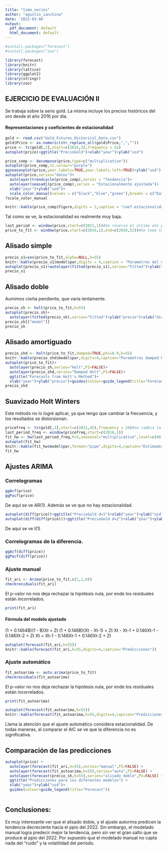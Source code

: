 ```yaml
---
title: "time_series"
author: "agustin_ianchina"
date: '2022-03-06'
output:
  pdf_document: default
  html_document: default
---
```


```r
#install.packages("forecast")
#install.packages("zoo")
```

```r
library(forecast)
library(knitr)
library(lattice)
library(ggplot2)
library(stringr)
library(zoo)
```


## EJERCICIO DE EVALUACIÓN II
Se trabaja sobre la serio gold. La misma incluye los precios históricos del oro desde el año 2016 por día.

#### Representaciones y coeficientes de estacionalidad
```r
gold <- read.csv("Gold_Futures_Historical_Data.csv")
gold$Price <- as.numeric(str_replace_all(gold$Price,",",""))
price <- ts(gold[,2],start=c(2016,3),frequency = 52)
autoplot(price)+ggtitle("PrecioGold")+xlab("year")+ylab("usd")
```
```r
price_comp <- decompose(price,type=c("multiplicative"))
autoplot(price_comp,ts.colour="purple")
ggseasonplot(price,year.labels=TRUE,year.labels.left=TRUE)+ylab("usd")
autoplot(price,series="datos")+
  autolayer(trendcycle(price_comp),series = "Tendencia")+
  autolayer(seasadj(price_comp),series = "Estacionalmente ajustada")+
  xlab("year")+ylab("usd")+
  scale_color_manual(values = c("black","blue","green"),breaks = c("Datos","Esatacionalmete ajustada","Tendencia"))
?scale_color_manual
```
```r
knitr::kable(price_comp$figure,digits = 2,caption = "coef.estacionalidad")
```
Tal como se ve, la estacionalidad es realmente muy baja.




```r
last_period <- window(price,start=c(2021,1))#Se reserva el último año para compara las predicciones
price_to_fit <- window(price,start=c(2016,1),end=c(2020,52))#Se toma todos los valores sin los reservados para ajustar las series.
```

## Alisado simple

```r
precio_s1=ses(price_to_fit,alpha=NULL,h=55)
knitr::kable(precio_s1$model$par,digits = 4,caption = "Parametros del modelo")
autoplot(precio_s1)+autolayer(fitted(precio_s1),series="Fitted")+ylab("usd")+xlab("year")
precio_s1
```
## Alisado doble
Aumimos cierta pendiente, que varía lentamente.

```r
precio_sh <- holt(price_to_fit,h=55)
autoplot(precio_sh)+
  autolayer(fitted(precio_sh),series="Fitted")+ylab("precio")+xlab("dia")
precio_sh[["model"]]
precio_sh
```
## Alisado amortiguado
```r
precio_shd <- holt(price_to_fit,damped=TRUE,phi=0.9,h=55)
knitr::kable(precio_shd$model$par,digits=4,caption="Parametros damped holt")
autoplot(price_to_fit)+
  autolayer(precio_sh,series="Holt",PI=FALSE)+
  autolayer(precio_shd,series="Damped Holt",PI=FALSE)+
  ggtitle("Forecasts from Holt's Method")+
  xlab("year")+ylab("precio")+guides(colour=guide_legend(title="Forecast"))
precio_shd
```
## Suavizado Holt Winters
Este método no lo logré aplicar, ya que tengo que cambiar la frecuencia, y los resultados se distorsionan.
```r
pricefreq <- ts(gold[,2],start=c(2021,45),frequency = 24)#se cambia la frecuencia para sortear el error "frequency too high"
last_period_freq <- window(pricefreq,start=c(2016,1))
fit_hw <- hw(last_period_freq,h=5,seasonal="multiplicative",level=c(80,95))
autoplot(fit_hw)
knitr::kable(fit_hw$model$par,format="pipe",digits=4,caption="Estimadores de los parametros")
fit_hw
```
## Ajustes ARIMA
### Correlogramas
```r
ggAcf(price)
ggPacf(price)
```
De aquí se ve AR(1).
Además se ve que no hay estacionalidad.

```r
autoplot(diff(price))+ggtitle("PrecioGold d=1")+xlab("year")+ylab("usd")
autoplot(diff(diff(price)))+ggtitle("PrecioGold d=2")+xlab("year")+ylab("usd")
```
De aquí se ve I(1)


### Correlogramas de la diferencia.
```r
ggAcf(diff(price))
ggPacf(diff(price))
```
### Ajuste manual
```r
fit_ari <- Arima(price_to_fit,c(1,1,0))
checkresiduals(fit_ari)
```
El p-valor no nos deja rechazar la hipótesis nula, por ende los residuales están incorrelados.
```r
print(fit_ari)
```

#### Fórmula del modelo ajustado
(1 + 0.1464B)(1 - B)Xt = Zt
(1 + 0.146B)(Xt - Xt-1) = Zt
Xt - Xt-1 + 0.146Xt-1 - 0.146Xt-2 = Zt
Xt = Xt-1 - 0.146Xt-1 + 0.146Xt-2 + Zt

```r
autoplot(forecast(fit_ari,h=55))
knitr::kable(forecast(fit_ari,h=55,digits=4,caption="Predicciones"))
```

### Ajuste automático
```r
fit_autoarima <- auto.arima(price_to_fit)
checkresiduals(fit_autoarima)
```
El p-valor no nos deja rechazar la hipótesis nula, por ende los residuales están incorrelados.
```r
print(fit_autoarima)
```

```r
autoplot(forecast(fit_autoarima,h=55))
knitr::kable(forecast(fit_autoarima,h=55,digits=4,caption="Predicciones"))
```
Llama la atención que el ajuste automático considera estacionalidad. De todas maneras, al comparar el AIC se ve que la diferencia no es significativa.


## Comparación de las predicciones
```r
autoplot(price) + 
  autolayer(forecast(fit_ari,h=55),series="manual",PI=FALSE) + 
  autolayer(forecast(fit_autoarima,h=55),series="auto",PI=FALSE) + 
  autolayer(forecast(precio_sh,h=55),series="alisado doble",PI=FALSE) +
  ggtitle("Predicciones para los diferentes modelos") +
  xlab("year")+ylab("usd")+
  guides(colour=guide_legend(title="Forecast"))
  
```
## Conclusiones:
Es muy interesante ver que el alisado doble, y el ajuste autorima predicen la tendencia decreciente hacia el ppio del 2022.
Sin embargo, el modelado manual logra predecir mejor la tendencia, pero sin ver el gran salto que se produce al ppio del 2022. Por supuesto que el modelado manual no capta nada del “ruido” y la volatilidad del período.
